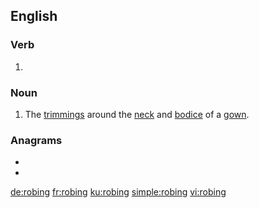 ==English==

===Verb===
{{head|en|present participle}}

# {{present participle of|robe|lang=en|nocat=1}}

===Noun===
{{en-noun|~}}

# {{lb|en|historical|usually plural}} The [[trimming]]s around the [[neck]] and [[bodice]] of a [[gown]].

===Anagrams===
* {{l|en|boring}}
* {{l|en|orbing}}

[[de:robing]]
[[fr:robing]]
[[ku:robing]]
[[simple:robing]]
[[vi:robing]]